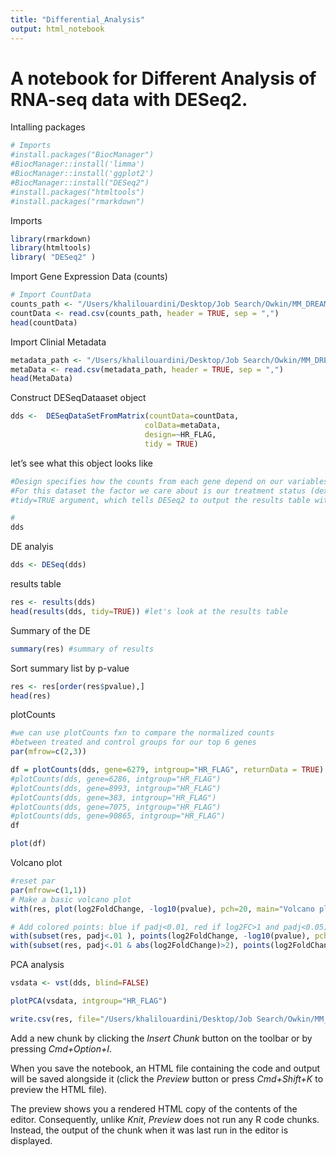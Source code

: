 ```yaml
---
title: "Differential_Analysis"
output: html_notebook
---
```


# A notebook for Different Analysis of RNA-seq data with DESeq2.

Intalling packages

```r
# Imports
#install.packages("BiocManager")
#BiocManager::install('limma')
#BiocManager::install('ggplot2')
#BiocManager::install("DESeq2")
#install.packages("htmltools")
#install.packages("rmarkdown")
```

Imports

```r
library(rmarkdown)
library(htmltools)
library( "DESeq2" )
```

Import Gene Expression Data (counts)
```r
# Import CountData
counts_path <- "/Users/khalilouardini/Desktop/Job Search/Owkin/MM_DREAM_Challenge/exploration/data/gene_expression/differential_expression/count_gene_expression.csv"
countData <- read.csv(counts_path, header = TRUE, sep = ",")
head(countData)
```
Import Clinial Metadata
```r
metadata_path <- "/Users/khalilouardini/Desktop/Job Search/Owkin/MM_DREAM_Challenge/exploration/data/gene_expression/differential_expression/metadata.csv"
metaData <- read.csv(metadata_path, header = TRUE, sep = ",")
head(MetaData)
```

Construct DESeqDataaset object
```r
dds <-  DESeqDataSetFromMatrix(countData=countData, 
                              colData=metaData, 
                              design=~HR_FLAG,
                              tidy = TRUE)
```

let's see what this object looks like

```r
#Design specifies how the counts from each gene depend on our variables in the metadata
#For this dataset the factor we care about is our treatment status (dex)
#tidy=TRUE argument, which tells DESeq2 to output the results table with rownames as a first #column called 'row.

#
dds
```

DE analyis
```r
dds <- DESeq(dds)
```

results table

```r
res <- results(dds)
head(results(dds, tidy=TRUE)) #let's look at the results table
```

Summary of the DE

```r
summary(res) #summary of results
```

Sort summary list by p-value

```r
res <- res[order(res$pvalue),]
head(res)
```

plotCounts

```r
#we can use plotCounts fxn to compare the normalized counts
#between treated and control groups for our top 6 genes
par(mfrow=c(2,3))

df = plotCounts(dds, gene=6279, intgroup="HR_FLAG", returnData = TRUE)
#plotCounts(dds, gene=6286, intgroup="HR_FLAG")
#plotCounts(dds, gene=8993, intgroup="HR_FLAG")
#plotCounts(dds, gene=383, intgroup="HR_FLAG")
#plotCounts(dds, gene=7075, intgroup="HR_FLAG")
#plotCounts(dds, gene=90865, intgroup="HR_FLAG")
df
```

```r
plot(df)
```

Volcano plot 

```r
#reset par
par(mfrow=c(1,1))
# Make a basic volcano plot
with(res, plot(log2FoldChange, -log10(pvalue), pch=20, main="Volcano plot", xlim=c(-3,3)))

# Add colored points: blue if padj<0.01, red if log2FC>1 and padj<0.05)
with(subset(res, padj<.01 ), points(log2FoldChange, -log10(pvalue), pch=20, col="blue"))
with(subset(res, padj<.01 & abs(log2FoldChange)>2), points(log2FoldChange, -log10(pvalue), pch=20, col="red"))
```
PCA analysis

```r
vsdata <- vst(dds, blind=FALSE)
```

```r
plotPCA(vsdata, intgroup="HR_FLAG") 
```

```r
write.csv(res, file="/Users/khalilouardini/Desktop/Job Search/Owkin/MM_DREAM_Challenge/exploration/data/gene_expression/differential_expression/DE_results.csv")
```













Add a new chunk by clicking the *Insert Chunk* button on the toolbar or by pressing *Cmd+Option+I*.

When you save the notebook, an HTML file containing the code and output will be saved alongside it (click the *Preview* button or press *Cmd+Shift+K* to preview the HTML file). 

The preview shows you a rendered HTML copy of the contents of the editor. Consequently, unlike *Knit*, *Preview* does not run any R code chunks. Instead, the output of the chunk when it was last run in the editor is displayed.
